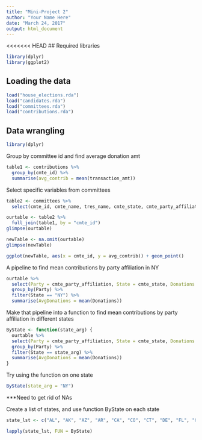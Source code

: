 ```yaml
---
title: "Mini-Project 2"
author: "Your Name Here"
date: "March 24, 2017"
output: html_document
---
```


<<<<<<< HEAD
## Required libraries
```r
library(dplyr)
library(ggplot2)
```

## Loading the data
```r
load("house_elections.rda")
load("candidates.rda")
load("committees.rda")
load("contributions.rda")
```

## Data wrangling
```r
library(dplyr)
```

Group by committee id and find average donation amt
```r
table1 <- contributions %>%
  group_by(cmte_id) %>%
  summarise(avg_contrib = mean(transaction_amt))
```

Select specific variables from committees
```r
table2 <- committees %>%
  select(cmte_id, cmte_name, tres_name, cmte_state, cmte_party_affiliation, connected_org_name)
```

```r
ourtable <- table2 %>%
  full_join(table1, by = "cmte_id")
glimpse(ourtable)
```

```r
newTable <- na.omit(ourtable)
glimpse(newTable)
```

```r
ggplot(newTable, aes(x = cmte_id, y = avg_contrib)) + geom_point()
```

A pipeline to find mean contributions by party affiliation in NY
```r
ourtable %>%
  select(Party = cmte_party_affiliation, State = cmte_state, Donations = avg_contrib) %>%
  group_by(Party) %>%
  filter(State == "NY") %>%
  summarise(AvgDonations = mean(Donations))
```

Make that pipeline into a function to find mean contributions by party affiliation in different states
```r
ByState <- function(state_arg) {
  ourtable %>%
  select(Party = cmte_party_affiliation, State = cmte_state, Donations = avg_contrib) %>%
  group_by(Party) %>%
  filter(State == state_arg) %>%
  summarise(AvgDonations = mean(Donations))
}
```

Try using the function on one state
```r
ByState(state_arg = "NY")
```

***Need to get rid of NAs

Create a list of states, and use function ByState on each state
```r
state_lst <- c("AL", "AK", "AZ", "AR", "CA", "CO", "CT", "DE", "FL", "GA", "HI", "ID", "IL", "IN", "IA", "KS", "KY", "LA", "ME", "MD", "MA", "MI", "MN", "MS", "MO", "MT", "NE", "NV", "NH", "NJ", "NM", "NY", "NC", "ND", "OH", "OK", "OR", "PA", "RI", "SC", "SD", "TN", "TX", "UT", "VT", "VA", "WA", "WV", "WI", "WY")

lapply(state_lst, FUN = ByState)
```

